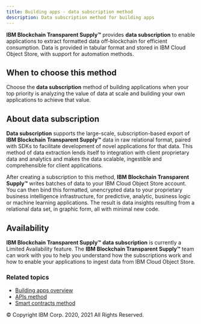 ```yaml
---
title: Building apps - data subscription method
description: Data subscription method for building apps
---
```


<PageDescription>

**IBM Blockchain Transparent Supply™** provides **data subscription** to enable applications to extract formatted data off-blockchain for
efficient consumption. Data is provided in tabular format and stored in IBM Cloud Object Store, with support for automation
methods.

</PageDescription>

## When to choose this method

Choose the **data subscription** method of building applications when your top priority is analyzing the value of data at scale
and building your own applications to achieve that value.

## About data subscription

**Data subscription** supports the large-scale, subscription-based export of **IBM Blockchain Transparent Supply™** data in raw relational format,
paired with SDKs to facilitate development of novel applications for that data. This method of data extraction lends itself to
integration with client proprietary data and analytics and makes the data scalable, ingestible and comprehensible for client
applications.

After creating a subscription to this method, **IBM Blockchain Transparent Supply™** writes batches of data to your IBM Cloud Object Store account.
You can then bind this formatted, unencrypted data to your proprietary business intelligence infrastructure, for predictive, analytic,
business logic or machine learning applications. The result is data insights resulting from a relational data set, in graphic form,
all with minimal new code.

## Availability

**IBM Blockchain Transparent Supply™** **data subscription** is currently a Limited Availability feature. The **IBM Blockchain Transparent Supply™** team can work with
you to help you understand how the subscriptions work and how to enable your applications to ingest data from IBM Cloud Object Store.

### Related topics

- [Building apps overview](/building-apps/app-support-overview)
- [APIs method](/building-apps/app-support-apis)
- [Smart contracts method](/building-apps/app-support-smart-contracts)

<PageCopyright>© Copyright IBM Corp. 2020, 2021 All Rights Reserved.</PageCopyright>
